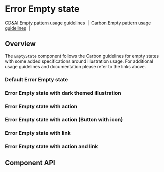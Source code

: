 
# Error Empty state

[CD&AI Empty pattern usage guidelines](https://pages.github.ibm.com/cdai-design/pal/patterns/empty-state/usage/)
&nbsp;|&nbsp;
[Carbon Empty pattern usage guidelines](https://www.carbondesignsystem.com/patterns/empty-states-pattern/)
&nbsp;|&nbsp;

## Overview

The `EmptyState` component follows the Carbon guidelines for empty states with
some added specifications around illustration usage. For additional usage
guidelines and documentation please refer to the links above.

### Default Error Empty state

<Canvas>
  <Story
    id={getStorybookSlug(
      pkg,
      ErrorEmptyState.displayName,
      'default',
      'emptystates'
    )}
  />
</Canvas>

### Error Empty state with dark themed illustration

<Canvas>
  <Story
    id={getStorybookSlug(
      pkg,
      ErrorEmptyState.displayName,
      'with-dark-mode-illustration',
      'emptystates'
    )}
  />
</Canvas>

### Error Empty state with action

<Canvas>
  <Story
    id={getStorybookSlug(
      pkg,
      ErrorEmptyState.displayName,
      'with-action',
      'emptystates'
    )}
  />
</Canvas>

### Error Empty state with action (Button with icon)

<Canvas>
  <Story
    id={getStorybookSlug(
      pkg,
      ErrorEmptyState.displayName,
      'with-action-icon-button',
      'emptystates'
    )}
  />
</Canvas>

### Error Empty state with link

<Canvas>
  <Story
    id={getStorybookSlug(
      pkg,
      ErrorEmptyState.displayName,
      'with-link',
      'emptystates'
    )}
  />
</Canvas>

### Error Empty state with action and link

<Canvas>
  <Story
    id={getStorybookSlug(
      pkg,
      ErrorEmptyState.displayName,
      'with-action-and-link',
      'emptystates'
    )}
  />
</Canvas>

## Component API

<Props />
